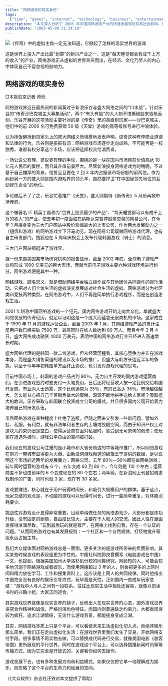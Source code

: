 ```yaml
---
title: "网络游戏的现实身份"
tags:
  ["time", "games", "internet", "technology", "business", "entertainment", "virtual reality"]
description: "本文深入分析了 2003 年中国网络游戏产业的快速发展现状及其社会影响。从新浪乐谷与盛大网络围绕《传奇》和《天堂》游戏的商业纷争，到当时全球电子游戏市场规模达 1000 亿美元的宏观背景，文章揭示了网络游戏如何从纯粹的娱乐活动转变为价值 10 亿元人民币的蓝海市场。作者探讨了中国游戏运营商过度依赖韩国游戏产品的问题，以及外挂、私服等行业乱象，同时指出网络游戏不仅是娱乐平台，更是虚拟社区和未来数字生活的切入点，具有广阔的商业前景和社会影响力。"
publishDate: "2003-05-08 21:34:19"
---
```


![《传奇》中的虚拟主角一定无法知道，它掀起了怎样的现实世界的波澜](http://www.nanfangdaily.com.cn/zm/20030508/cs/csfm/200305080615_186437.JPG)

这是世界上投入产出比最"划算"的新兴产业之一，这是"每天睡觉都会有成千上万的收入"的产业，网络游戏正从虚拟的世界奔突而出，在经济、文化乃至人的内心中体现自己不容忽视的影响力。

## 网络游戏的现实身份

□本报驻京记者 师欣

网络游戏界近日最热闹的新闻莫过于新浪乐谷与盛大网络之间的"口水战"。针对乐谷的"传奇沙巴克城主大募集活动"，两个"有头有脸"的大人物不惜撕破脸来唇枪舌剑。乐谷开展的这项活动主要针对的是《传奇》里的高级别玩家——沙巴克城主，他们中的前 2000 名可免费获赠 50 级《天堂》游戏的高等级账号进行冲浪体验。

认为抢饭碗抢到自家头上的盛大网络义愤填膺地发表声明，谴责这种有悖商业道德和法律的行为。乐谷则是振振有词：网络游戏市场逐步走向成熟，不可能再是一枝独秀，谁都有权分享这个市场，应该把选择权交给消费者。

一场公说公有理、婆说婆有理的争论，围绕的是一块在国内市场目前价值高达 10 亿元人民币的蛋糕，而且其升值前景巨大。尽管新浪投身网络游戏为时稍晚，不过基于自己雄厚的背景，信誓旦旦要在 2 到 3 年内占据该市场份额的前两位。作为纠纷另一方的盛大则是国内游戏界的领头羊，自然要捍卫"在中国居领先地位的互动娱乐企业"的地位。

争论随后不了了之，乐谷忙着推广《天堂》，盛大则期待《新传奇》5 月份再掀市场传奇。

这个被著名 IT 精英丁磊称为"世界上投资最少的产品"、"每天睡觉都可以有成千上万的收入"的产业，使去年初一度面临在纳斯达克暂停股票交易的网易公司，在今年 1 月摇身变为三大门户网站中股价涨幅最大的上市公司，作为两大发展动力之一（短信和游戏）的网络游戏立下汗马功劳。现在网易公司既做网络游戏代理，也有自主研发部门。搜狐也在 5 周年庆祝会上发布代理韩国游戏（骑士）的消息。

三大门户网站都挺进了游戏界。

据一份来自美国某市场研究机构的报告显示，截至 2002 年底，全球电子游戏产业将形成 1000 亿美元的巨大市场，而就当前电子游戏主要六种游戏环境进行划分，网络游戏便是其中一种。

网络游戏，顾名思义，就是借助网络平台独立操作或与其他团体共同操作的娱乐活动，它把对人们个体生活的虚拟演变发展成对社会生活的虚拟。网络游戏分为社区类和竞技两种类型。在网络游戏中，人们不再是简单执行游戏程序，而是在创造游戏生活。

2001 年堪称中国网络游戏的一个纪元，国内网络游戏开始走向大众化。单就盛大网络发展的传奇经历，就足以证明这是一个庞大而蕴含无限商机的市场。这家成立于 1999 年 11 月的游戏运营企业，截至 2003 年 1 月，其网络游戏产品的累计注册用户数已经突破 7500 万，最高同时在线人数达到 80 万人。而且今年 3 月 4 日，盛大网络成功融资 4000 万美元，表明中国的网络游戏行业已经进入高速增长时期。

盛大网络代理的是韩国一款二线游戏，但从经营历程看，其核心竞争力并非在游戏本身，而是盛大销售渠道的建设以及市场的推广。但盛大与韩方长达近半年的争执，以至于今年年初韩国单方面终止协议，也引发对游戏代理的思考。

目前中国市场上，韩国的游戏产品占到 90％，无力自主开发的国内游戏运营商们，在引进游戏签约时要支付一大笔费用，日后还将经营收入按一定比例交给韩国开发商。有业内人士透露，这个比例通常为 25％，有的已高达 35％。市场越做越大，怎么能甘心把自己辛苦销售做大的蛋糕，源源不断地拱手送给人家呢？吸取盛大的教训，乐谷采取与韩国联合投资成立公司的模式，并且很多国内公司开始着力培养自己的研发队伍。

虽然网络游戏在某种程度上杜绝了盗版，但随之而来又引发一些新问题，譬如外挂、私服。有利益，就有非法牟利者生存的土壤或觊觎空间，而由于知识产权上对这块儿约束仍旧是空白，使得运营商在面对私服时，感受到无可奈何的创伤；使玩家在遭遇外挂时，游戏公平自由的空间被打破。

我们现在的游戏公司注重的是小城市和大省份周边的中等城市推广，所以网络游戏在南方一带城市显得更为火爆。由新浪网游戏频道的编辑王宁提供的数据，足以说明这个市场的近两年的发展魔力：网络公司，去年 80％－90％都在做网络游戏；前年同时运营的游戏有 6 个，去年变成 60 到 80 个，今年则是 110 个左右；运营商差不多也由前年的 6 个变成现在的 80 个左右；两年前，在新浪网上刊登招聘游戏制作的广告，同时也就 3 家，现在有 30 多家。

游戏要赚钱，核心就在于用户玩得时间长，和吸引大规模用户的群体。基于这点，玩家总结的观点是，不动脑的游戏可以玩得时间长，进行一些简单重复，对体能消耗要少。

挑战性对游戏设计显得非常重要，目前单纯做任务的网络游戏少，大部分都是练功升级，没有固定的剧情，自由度比较大，主要在于人和人的交流。因此人性在里面发挥得淋漓尽致。"玩到最后玩的就是尊严，在网络上找到自我，存在一个认证的问题。"从而网络游戏也有其发展规则：一个社区和一个自然规律，打怪物提升等级永远占据主导。

我们大众媒体面对网络游戏总是一面倒，更多关注的是游戏所带来的负面影响。其实某些时候游戏的表现是更为中性的。中国社科院郭良曾撰写《电脑游戏在中国》一文，也提到，根据美国加州大学洛杉矶分校的同类研究，网龄短的人，可能会较多地沉溺于网络游戏或者娱乐，而使用网络超过 3 年的人，则会把更多的上网时间和精力放在学习、工作和搜集资料上。这应该是上网人的共同规律。同时他指出中国完全没有良好的娱乐引导方式，玩毕竟是天性。正如国内一些成年玩家总结："游戏中人与人之间有一段联系，往往比现实生活中相处还容易，就像以前读书时的兴趣小组，大家志同道合。"

其实游戏世界就像是现实世界的镜子，反映出人在现实世界的心态，国外游戏世界讲究合作精神和诚信，严格扮演角色特征。而国内则普遍缺乏约束力，大都表现得较为疯狂，追求江湖情结，无论什么游戏背景，都能摇身变成江湖。

其实，网络游戏本质上只是个平台，可以看做未来生活虚拟化切入点，而绝非娱乐那么简单。我们正在走向虚拟化生活：在游戏世界里我们发生了交易，开始网络支付手段。很多事情不再实物去做，可以替换成代码进行交易，就像美国电影《骇客帝国》里所展现的平行世界，同时在游戏这个平台上，可以选择插播新闻时讯等等传播方式，因为它完全是开放式的，关键看你如何去操作。

游戏发展下去，也有多种发展方向和利益模式，如果仅仅把它单一地理解成为娱乐，则忽略了这个平台的生命力和延展的空间。

（《大众软件》杂志社汪铁对本文提供了帮助）
